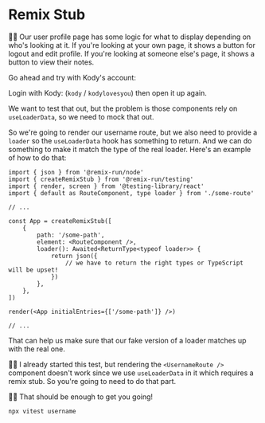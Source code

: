 # Remix Stub

👨‍💼 Our user profile page has some logic for what to display depending on who's
looking at it. If you're looking at your own page, it shows a button for logout
and edit profile. If you're looking at someone else's page, it shows a button to
view their notes.

Go ahead and try with Kody's account: <LinkToApp to="/users/kody" />

Login with Kody: <LinkToApp to="/login" /> (`kody` / `kodylovesyou`) then open
it up again.

We want to test that out, but the problem is those components rely on
`useLoaderData`, so we need to mock that out.

So we're going to render our username route, but we also need to provide a
`loader` so the `useLoaderData` hook has something to return. And we can do
something to make it match the type of the real loader. Here's an example of how
to do that:

```tsx
import { json } from '@remix-run/node'
import { createRemixStub } from '@remix-run/testing'
import { render, screen } from '@testing-library/react'
import { default as RouteComponent, type loader } from './some-route'

// ...

const App = createRemixStub([
	{
		path: '/some-path',
		element: <RouteComponent />,
		loader(): Awaited<ReturnType<typeof loader>> {
			return json({
				// we have to return the right types or TypeScript will be upset!
			})
		},
	},
])

render(<App initialEntries={['/some-path']} />)

// ...
```

That can help us make sure that our fake version of a loader matches up with the
real one.

🧝‍♂️ I already started this test, but rendering the `<UsernameRoute />` component
doesn't work since we use `useLoaderData` in it which requires a remix stub. So
you're going to need to do that part.

👨‍💼 That should be enough to get you going!

```sh nonumber
npx vitest username
```
